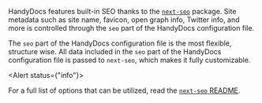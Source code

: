 
HandyDocs features built-in SEO thanks to the [`next-seo`](https://github.com/garmeeh/next-seo) package. Site metadata
such as site name, favicon, open graph info, Twitter info, and more is controlled through the `seo` part of the
HandyDocs configuration file.

The `seo` part of the HandyDocs configuration file is the most flexible, structure wise. All data included in the `seo`
part of the HandyDocs configuration file is passed to `next-seo`, which makes it fully customizable.

<Alert status={"info"}>

<AlertIcon />

For a full list of options that can be utilized, read the
[`next-seo` README](https://github.com/garmeeh/next-seo#nextseo-options).

</Alert>